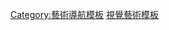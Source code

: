 {{template category|type=導航|description=本分類收錄與[[視覺藝術|視覺藝術]]相關的導航模板。}}

[[Category:藝術導航模板|Category:藝術導航模板]]
[[Category:視覺藝術模板|]]